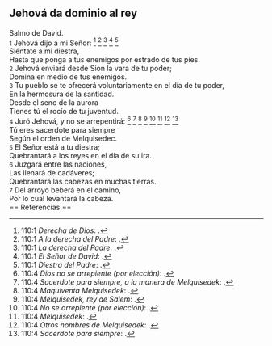 == Jehová da dominio al rey ==

Salmo de David.<br>
{{anchor|1}} <small>1</small> Jehová dijo a mi Señor: <ref>110:1 ''Derecha de Dios'': {{lib|LU|38|0|1}}.</ref> <ref>110:1 ''A la derecha del Padre'': {{lib|LU|5|2|2}}.</ref> <ref>110:1 ''La derecha del Padre'': {{lib|LU|21|4|4}}.</ref> <ref>110:1 ''El Señor de David'': {{lib|LU|174|4|6}}.</ref> <ref>110:1 ''Diestra del Padre'': {{lib|LU|13|2|7}}.</ref><br>
Siéntate a mi diestra,<br>
Hasta que ponga a tus enemigos por estrado de tus pies.<br>
{{anchor|2}} <small>2</small> Jehová enviará desde Sion la vara de tu poder;<br>
Domina en medio de tus enemigos.<br>
{{anchor|3}} <small>3</small> Tu pueblo se te ofrecerá voluntariamente en el día de tu poder,<br>
En la hermosura de la santidad.<br>
Desde el seno de la aurora<br>
Tienes tú el rocío de tu juventud.<br>
{{anchor|4}} <small>4</small> Juró Jehová, y no se arrepentirá: <ref>110:4 ''Dios no se arrepiente (por elección)'': {{lib|LU|4|3|4}}.</ref> <ref>110:4 ''Sacerdote para siempre, a la manera de Melquisedek'': {{lib|LU|93|3|7}}.</ref> <ref>110:4 ''Maquiventa Melquisedek'': {{lib|LU|45|4|16}}.</ref> <ref>110:4 ''Melquisedek, rey de Salem'': {{lib|LU|43|5|17}}.</ref> <ref>110:4 ''No se arrepiente (por elección)'': {{lib|LU|2|2|2}}.</ref> <ref>110:4 ''Melquisedek'': {{lib|LU|51|3|9}}.</ref> <ref>110:4 ''Otros nombres de Melquisedek'': {{lib|LU|93|2|4}}.</ref> <ref>110:4 ''Sacerdote para siempre'': {{lib|LU|93|9|11}}.</ref><br>
Tú eres sacerdote para siempre<br>
Según el orden de Melquisedec.<br>
{{anchor|5}} <small>5</small> El Señor está a tu diestra;<br>
Quebrantará a los reyes en el día de su ira.<br>
{{anchor|6}} <small>6</small> Juzgará entre las naciones,<br>
Las llenará de cadáveres;<br>
Quebrantará las cabezas en muchas tierras.<br>
{{anchor|7}} <small>7</small> Del arroyo beberá en el camino,<br>
Por lo cual levantará la cabeza.<br>
== Referencias ==

<references />
